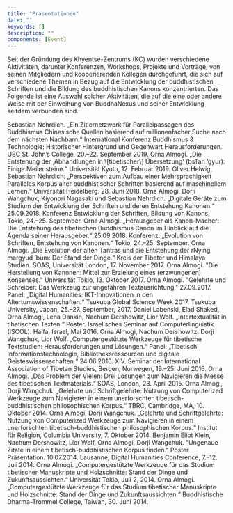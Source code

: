 ```yaml
---
title: "Prasentationen"
date: ""
keywords: []
description: ""
components: [Event]
---
```


Seit der Gründung des Khyentse-Zentrums (KC) wurden verschiedene Aktivitäten, darunter Konferenzen, Workshops, Projekte und Vorträge, von seinen Mitgliedern und kooperierenden Kollegen durchgeführt, die sich auf verschiedene Themen in Bezug auf die Entwicklung der buddhistischen Schriften und die Bildung des buddhistischen Kanons konzentrierten. Das Folgende ist eine Auswahl solcher Aktivitäten, die auf die eine oder andere Weise mit der Einweihung von BuddhaNexus und seiner Entwicklung seitdem verbunden sind.

<Event year="2019">
  Sebastian Nehrdich. „Ein Zitiernetzwerk für Parallelpassagen des Buddhismus
  Chinesische Quellen basierend auf millionenfacher Suche nach dem nächsten
  Nachbarn.“ International Konferenz Buddhismus & Technologie: Historischer
  Hintergrund und Gegenwart Herausforderungen. UBC St. John’s College, 20.–22.
  September 2019.
</Event>

<Event year="2019">
  Orna Almogi. „Die Entstehung der ‚Abhandlungen in \[tibetischer\] Übersetzung‘
  (bsTan ’gyur): Einige Meilensteine.“ Universität Kyoto, 12. Februar 2019.
</Event>

<Event year="2018">
  Oliver Helwig, Sebastian Nehrdich: „Perspektiven zum Aufbau einer
  Mehrsprachigkeit Paralleles Korpus alter buddhistischer Schriften basierend
  auf maschinellem Lernen.“ Universität Heidelberg. 28. Juni 2018.
</Event>

<Event year="2018">
  Orna Almogi, Dorji Wangchuk, Kiyonori Nagasaki und Sebastian Nehrdich.
  „Digitale Geräte zum Studium der Entwicklung der Schriften und deren
  Entstehung Kanonen.“ 25.09.2018. Konferenz Entwicklung der Schriften, Bildung
  von Kanons, Tokio, 24.–25. September.
</Event>

<Event year="2018">
  Orna Almogi. „Herausgeber als Kanon-Macher: Die Entstehung des tibetischen
  Buddhismus Canon im Hinblick auf die Agenda seiner Herausgeber.“ 25.09.2018.
  Konferenz: „Evolution von Schriften, Entstehung von Kanonen.“ Tokio, 24.–25.
  September.
</Event>

<Event year="2017">
  Orna Almogi. „Die Evolution der alten Tantras und die Entstehung der rNying
  margyud ʼbum: Der Stand der Dinge.“ Kreis der Tibeter und Himalaya Studien.
  SOAS, Universität London, 17. November 2017.
</Event>

<Event year="2017">
  Orna Almogi. "Die Herstellung von Kanonen: Mittel zur Erzielung eines
  (erzwungenen) Konsenses." Universität Tokio, 13. Oktober 2017.
</Event>

<Event year="2017">
  Orna Almogi. "Gelehrte und Schreiber: Das Werkzeug zur ungefähren
  Textausrichtung." 27.09.2017. Panel: „Digital Humanities: IKT-Innovationen in
  den Altertumswissenschaften.“ Tsukuba Global Science Week 2017. Tsukuba
  University, Japan, 25.–27. September, 2017.
</Event>

<Event year="2016">
  Daniel Labenski, Elad Shaked, Orna Almogi, Lena Dankin, Nachum Dershowitz,
  Lior Wolf. „Intertextualität in tibetischen Texten.“ Poster. Israelisches
  Seminar auf Computerlinguistik (ISCOL). Haifa, Israel, Mai 2016.
</Event>

<Event year="2016">
  Orna Almogi, Nachum Dershowitz, Dorji Wangchuk, Lior Wolf. „Computergestützte
  Werkzeuge für tibetische Textstudien: Herausforderungen und Lösungen.“ Panel:
  „Tibetisch Informationstechnologie, Bibliotheksressourcen und digitale
  Geisteswissenschaften.“ 24.06.2016. XIV. Seminar der International Association
  of Tibetan Studies, Bergen, Norwegen, 19.–25. Juni 2016.
</Event>

<Event year="2015">
  Orna Almogi. „Das Problem der Vielen: Drei Lösungen zum Navigieren die Messe
  des tibetischen Textmaterials.“ SOAS, London, 23. April 2015.
</Event>

<Event year="2014">
  Orna Almogi, Dorji Wangchuk. „Gelehrte und Schriftgelehrte: Nutzung von
  Computerized Werkzeuge zum Navigieren in einem unerforschten
  tibetisch-buddhistischen philosophischen Korpus.“ TBRC, Cambridge, MA, 10.
  Oktober 2014.
</Event>

<Event year="2014">
  Orna Almogi, Dorji Wangchuk. „Gelehrte und Schriftgelehrte: Nutzung von
  Computerized Werkzeuge zum Navigieren in einem unerforschten
  tibetisch-buddhistischen philosophischen Korpus.“ Institut für Religion,
  Columbia University, 7. Oktober 2014.
</Event>

<Event year="2014">
  Benjamin Eliot Klein, Nachum Dershowitz, Lior Wolf, Orna Almogi, Dorji
  Wangchuk. "Ungenaue Zitate in einem tibetisch-buddhistischen Korpus finden."
  Poster Präsentation. 10.07.2014. Lausanne, Digital Humanities Conference,
  7.–12. Juli 2014.
</Event>

<Event year="2014">
  Orna Almogi. „Computergestützte Werkzeuge für das Studium tibetischer
  Manuskripte und Holzschnitte: Stand der Dinge und Zukunftsaussichten.“
  Universität Tokio, Juli 2, 2014.
</Event>

<Event year="2014">
  Orna Almogi. „Computergestützte Werkzeuge für das Studium tibetischer
  Manuskripte und Holzschnitte: Stand der Dinge und Zukunftsaussichten.“
  Buddhistische Dharma-Trommel College, Taiwan, 30. Juni 2014.
</Event>
